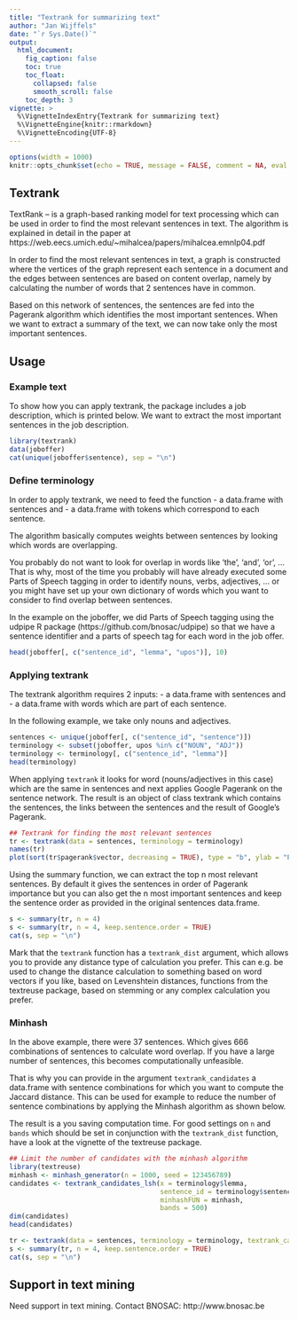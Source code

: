 ```yaml
---
title: "Textrank for summarizing text"
author: "Jan Wijffels"
date: "`r Sys.Date()`"
output:
  html_document:
    fig_caption: false
    toc: true
    toc_float:
      collapsed: false
      smooth_scroll: false
    toc_depth: 3
vignette: >
  %\VignetteIndexEntry{Textrank for summarizing text}
  %\VignetteEngine{knitr::rmarkdown}
  %\VignetteEncoding{UTF-8}
---
```



```r
options(width = 1000)
knitr::opts_chunk$set(echo = TRUE, message = FALSE, comment = NA, eval = TRUE)
```

## Textrank

TextRank – is a graph-based ranking model for text processing which can be used in order to find the most relevant sentences in text. The algorithm is explained in detail in the paper at https://web.eecs.umich.edu/~mihalcea/papers/mihalcea.emnlp04.pdf

In order to find the most relevant sentences in text, a graph is constructed where the vertices of the graph represent each sentence in a document and the edges between sentences are based on content overlap, namely by calculating the number of words that 2 sentences have in common.

Based on this network of sentences, the sentences are fed into the Pagerank algorithm which identifies the most important sentences. When we want to extract a summary of the text, we can now take only the most important sentences. 

## Usage

### Example text

To show how you can apply textrank, the package includes a job description, which is printed below. We want to extract the most important sentences in the job description.

```r
library(textrank)
data(joboffer)
cat(unique(joboffer$sentence), sep = "\n")
```

### Define terminology

In order to apply textrank, we need to feed the function 
- a data.frame with sentences and 
- a data.frame with tokens which correspond to each sentence. 

The algorithm basically computes weights between sentences by looking which words are overlapping. 

You probably do not want to look for overlap in words like 'the', 'and', 'or', ...
That is why, most of the time you probably will have already executed some Parts of Speech tagging in order to identify nouns, verbs, adjectives, ... or you might have set up your own dictionary of words which you want to consider to find overlap between sentences. 

In the example on the joboffer, we did Parts of Speech tagging using the udpipe R package (https://github.com/bnosac/udpipe) so that we have a sentence identifier and a parts of speech tag for each word in the job offer.

```r
head(joboffer[, c("sentence_id", "lemma", "upos")], 10)
```

### Applying textrank

The textrank algorithm requires 2 inputs: 
- a data.frame with sentences and 
- a data.frame with words which are part of each sentence. 

In the following example, we take only nouns and adjectives.

```r
sentences <- unique(joboffer[, c("sentence_id", "sentence")])
terminology <- subset(joboffer, upos %in% c("NOUN", "ADJ"))
terminology <- terminology[, c("sentence_id", "lemma")]
head(terminology)
```

When applying `textrank` it looks for word (nouns/adjectives in this case) which are the same in sentences and next applies Google Pagerank on the sentence network. The result is an object of class textrank which contains the sentences, the links between the sentences and the result of Google's Pagerank. 

```r
## Textrank for finding the most relevant sentences
tr <- textrank(data = sentences, terminology = terminology)
names(tr)
plot(sort(tr$pagerank$vector, decreasing = TRUE), type = "b", ylab = "Pagerank", main = "Textrank")
```

Using the summary function, we can extract the top n most relevant sentences. By default it gives the sentences in order of Pagerank importance but you can also get the n most important sentences and keep the sentence order as provided in the original sentences data.frame.

```r
s <- summary(tr, n = 4)
s <- summary(tr, n = 4, keep.sentence.order = TRUE)
cat(s, sep = "\n")
```

Mark that the `textrank` function has a `textrank_dist` argument, which allows you to provide any distance type of calculation you prefer. This can e.g. be used to change the distance calculation to something based on word vectors if you like, based on Levenshtein distances, functions from the textreuse package, based on stemming or any complex calculation you prefer.

### Minhash

In the above example, there were 37 sentences. Which gives 666 combinations of sentences to calculate word overlap. If you have a large number of sentences, this becomes computationally unfeasible. 

That is why you can provide in the argument `textrank_candidates` a data.frame with sentence combinations for which you want to compute the Jaccard distance. This can be used for example to reduce the number of sentence combinations by applying the Minhash algorithm as shown below. 

The result is a you saving computation time. For good settings on `n` and `bands` which should be set in conjunction with the `textrank_dist` function, have a look at the vignette of the textreuse package.

```r
## Limit the number of candidates with the minhash algorithm
library(textreuse)
minhash <- minhash_generator(n = 1000, seed = 123456789)
candidates <- textrank_candidates_lsh(x = terminology$lemma, 
                                      sentence_id = terminology$sentence_id,
                                      minhashFUN = minhash, 
                                      bands = 500)
dim(candidates)
head(candidates)
```

```r
tr <- textrank(data = sentences, terminology = terminology, textrank_candidates = candidates)
s <- summary(tr, n = 4, keep.sentence.order = TRUE)
cat(s, sep = "\n")
```



## Support in text mining

Need support in text mining. 
Contact BNOSAC: http://www.bnosac.be
